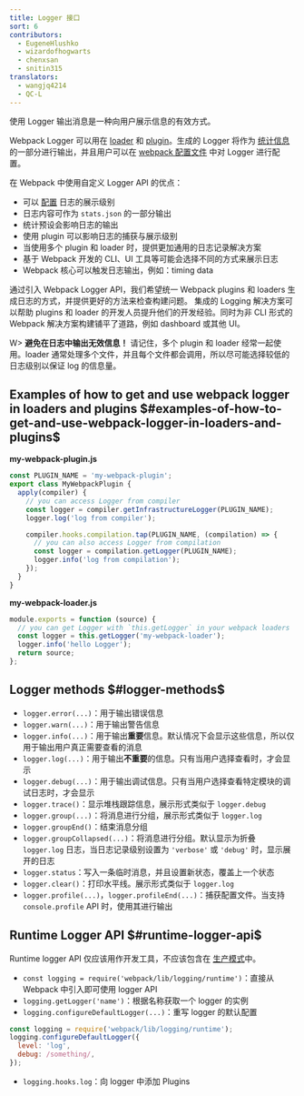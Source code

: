 ```yaml
---
title: Logger 接口
sort: 6
contributors:
  - EugeneHlushko
  - wizardofhogwarts
  - chenxsan
  - snitin315
translators:
  - wangjq4214
  - QC-L
---
```


使用 Logger 输出消息是一种向用户展示信息的有效方式。

Webpack Logger 可以用在 [loader](/loaders/) 和 [plugin](/api/plugins/#logging)。生成的 Logger 将作为 [统计信息](/api/stats/) 的一部分进行输出，并且用户可以在 [webpack 配置文件](/configuration/) 中对 Logger 进行配置。

在 Webpack 中使用自定义 Logger API 的优点：

- 可以 [配置](/configuration/stats/#statslogging) 日志的展示级别
- 日志内容可作为 `stats.json` 的一部分输出
- 统计预设会影响日志的输出
- 使用 plugin 可以影响日志的捕获与展示级别
- 当使用多个 plugin 和 loader 时，提供更加通用的日志记录解决方案
- 基于 Webpack 开发的 CLI、UI 工具等可能会选择不同的方式来展示日志
- Webpack 核心可以触发日志输出，例如：timing data

通过引入 Webpack Logger API，我们希望统一 Webpack plugins 和 loaders 生成日志的方式，并提供更好的方法来检查构建问题。 集成的 Logging 解决方案可以帮助 plugins 和 loader 的开发人员提升他们的开发经验。同时为非 CLI 形式的 Webpack 解决方案构建铺平了道路，例如 dashboard 或其他 UI。

W> **避免在日志中输出无效信息！** 请记住，多个 plugin 和 loader 经常一起使用。loader 通常处理多个文件，并且每个文件都会调用，所以尽可能选择较低的日志级别以保证 log 的信息量。

## Examples of how to get and use webpack logger in loaders and plugins $#examples-of-how-to-get-and-use-webpack-logger-in-loaders-and-plugins$

**my-webpack-plugin.js**

```js
const PLUGIN_NAME = 'my-webpack-plugin';
export class MyWebpackPlugin {
  apply(compiler) {
    // you can access Logger from compiler
    const logger = compiler.getInfrastructureLogger(PLUGIN_NAME);
    logger.log('log from compiler');

    compiler.hooks.compilation.tap(PLUGIN_NAME, (compilation) => {
      // you can also access Logger from compilation
      const logger = compilation.getLogger(PLUGIN_NAME);
      logger.info('log from compilation');
    });
  }
}
```

**my-webpack-loader.js**

```js
module.exports = function (source) {
  // you can get Logger with `this.getLogger` in your webpack loaders
  const logger = this.getLogger('my-webpack-loader');
  logger.info('hello Logger');
  return source;
};
```

## Logger methods $#logger-methods$

- `logger.error(...)`：用于输出错误信息
- `logger.warn(...)`：用于输出警告信息
- `logger.info(...)`：用于输出**重要**信息。默认情况下会显示这些信息，所以仅用于输出用户真正需要查看的消息
- `logger.log(...)`：用于输出**不重要**的信息。只有当用户选择查看时，才会显示
- `logger.debug(...)`：用于输出调试信息。只有当用户选择查看特定模块的调试日志时，才会显示
- `logger.trace()`：显示堆栈跟踪信息，展示形式类似于 `logger.debug`
- `logger.group(...)`：将消息进行分组，展示形式类似于 `logger.log`
- `logger.groupEnd()`：结束消息分组
- `logger.groupCollapsed(...)`：将消息进行分组。默认显示为折叠 `logger.log` 日志，当日志记录级别设置为 `'verbose'` 或 `'debug'` 时，显示展开的日志
- `logger.status`：写入一条临时消息，并且设置新状态，覆盖上一个状态
- `logger.clear()`：打印水平线。展示形式类似于 `logger.log`
- `logger.profile(...)`，`logger.profileEnd(...)`：捕获配置文件。当支持 `console.profile` API 时，使用其进行输出

## Runtime Logger API $#runtime-logger-api$

Runtime logger API 仅应该用作开发工具，不应该包含在 [生产模式](/configuration/mode/#mode-production)中。

- `const logging = require('webpack/lib/logging/runtime')`：直接从 Webpack 中引入即可使用 logger API
- `logging.getLogger('name')`：根据名称获取一个 logger 的实例
- `logging.configureDefaultLogger(...)`：重写 logger 的默认配置

```javascript
const logging = require('webpack/lib/logging/runtime');
logging.configureDefaultLogger({
  level: 'log',
  debug: /something/,
});
```

- `logging.hooks.log`：向 logger 中添加 Plugins
